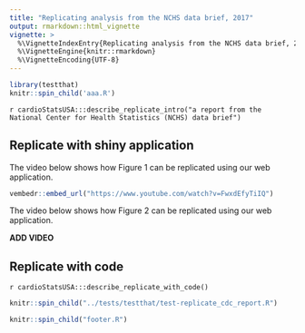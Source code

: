 ```yaml
---
title: "Replicating analysis from the NCHS data brief, 2017"
output: rmarkdown::html_vignette
vignette: >
  %\VignetteIndexEntry{Replicating analysis from the NCHS data brief, 2017}
  %\VignetteEngine{knitr::rmarkdown}
  %\VignetteEncoding{UTF-8}
---
```


```r
library(testthat)
knitr::spin_child('aaa.R')
```

`r cardioStatsUSA:::describe_replicate_intro("a report from the National Center for Health Statistics (NCHS) data brief")`

## Replicate with shiny application

The video below shows how Figure 1 can be replicated using our web application.

```r
vembedr::embed_url("https://www.youtube.com/watch?v=FwxdEfyTiIQ")
```


The video below shows how Figure 2 can be replicated using our web application.

**ADD VIDEO**

## Replicate with code

`r cardioStatsUSA:::describe_replicate_with_code()` 

```r
knitr::spin_child("../tests/testthat/test-replicate_cdc_report.R")
```

```r
knitr::spin_child("footer.R")
```

